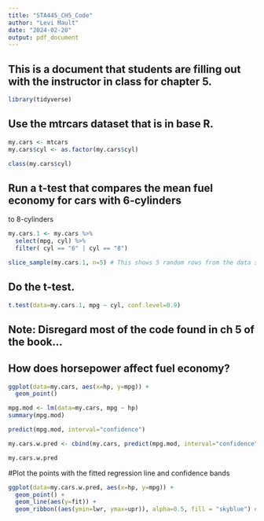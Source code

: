 ---
title: "STA445_CH5_Code"
author: "Levi Mault"
date: "2024-02-20"
output: pdf_document
---

## This is a document that students are filling out with the instructor in class for chapter 5.

```{r message=FALSE, warning=FALSE}
library(tidyverse)
```

## Use the mtrcars dataset that is in base R.

```{r}
my.cars <- mtcars
my.cars$cyl <- as.factor(my.cars$cyl)

class(my.cars$cyl)
```

## Run a t-test that compares the mean fuel economy for cars with 6-cylinders 
to 8-cylinders

```{r}
my.cars.1 <- my.cars %>%
  select(mpg, cyl) %>%
  filter( cyl == "6" | cyl == "8")

slice_sample(my.cars.1, n=5) # This shows 5 random rows from the data set
```

## Do the t-test.
```{r}
t.test(data=my.cars.1, mpg ~ cyl, conf.level=0.9)
```

## Note: Disregard most of the code found in ch 5 of the book...

## How does horsepower affect fuel economy?
```{r}
ggplot(data=my.cars, aes(x=hp, y=mpg)) +
  geom_point()
```

```{r}
mpg.mod <- lm(data=my.cars, mpg ~ hp)
summary(mpg.mod)
```

```{r}
predict(mpg.mod, interval="confidence")
```

```{r}
my.cars.w.pred <- cbind(my.cars, predict(mpg.mod, interval="confidence"))

my.cars.w.pred
```


#Plot the points with the fitted regression line and confidence bands
```{r}
ggplot(data=my.cars.w.pred, aes(x=hp, y=mpg)) +
  geom_point() +
  geom_line(aes(y=fit)) + 
  geom_ribbon((aes(ymin=lwr, ymax=upr)), alpha=0.5, fill = "skyblue") # Alpha ~ Transparency
```


